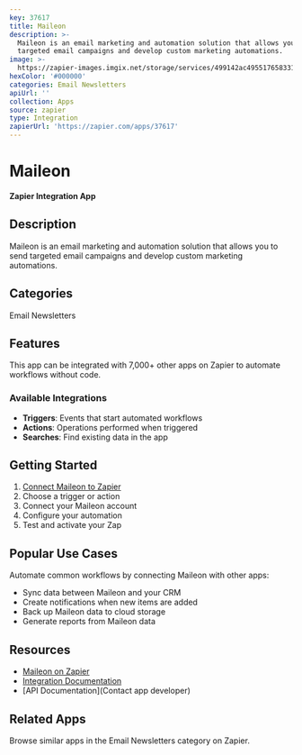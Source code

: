 ```yaml
---
key: 37617
title: Maileon
description: >-
  Maileon is an email marketing and automation solution that allows you to send
  targeted email campaigns and develop custom marketing automations.
image: >-
  https://zapier-images.imgix.net/storage/services/499142ac495517658331fe234f5d2d14.png?auto=format%2Ccompress&ixlib=python-3.0.0&q=50
hexColor: '#000000'
categories: Email Newsletters
apiUrl: ''
collection: Apps
source: zapier
type: Integration
zapierUrl: 'https://zapier.com/apps/37617'
---
```

# Maileon

**Zapier Integration App**

## Description

Maileon is an email marketing and automation solution that allows you to send targeted email campaigns and develop custom marketing automations.

## Categories

Email Newsletters

## Features

This app can be integrated with 7,000+ other apps on Zapier to automate workflows without code.

### Available Integrations

- **Triggers**: Events that start automated workflows
- **Actions**: Operations performed when triggered
- **Searches**: Find existing data in the app

## Getting Started

1. [Connect Maileon to Zapier](https://zapier.com/apps/37617)
2. Choose a trigger or action
3. Connect your Maileon account
4. Configure your automation
5. Test and activate your Zap

## Popular Use Cases

Automate common workflows by connecting Maileon with other apps:

- Sync data between Maileon and your CRM
- Create notifications when new items are added
- Back up Maileon data to cloud storage
- Generate reports from Maileon data

## Resources

- [Maileon on Zapier](https://zapier.com/apps/37617)
- [Integration Documentation](https://zapier.com/apps/37617/integrations)
- [API Documentation](Contact app developer)

## Related Apps

Browse similar apps in the Email Newsletters category on Zapier.

